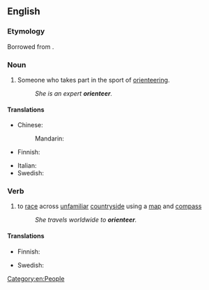 ==English==

===Etymology===
Borrowed from {{bor|en|sv|orientera}}.

===Noun===
{{en-noun}}

# {{lb|en|sports}} Someone who takes part in the sport of [[orienteering]].
#: ''She is an expert '''orienteer'''.''

====Translations====
{{trans-top|someone who takes part in the sport of orienteering}}
* Chinese:
*: Mandarin: {{t|cmn|定向運動}}
* Finnish: {{t+|fi|suunnistaja}}
{{trans-mid}}
* Italian: {{t|it|orientista|m|f}}
* Swedish: {{t+|sv|orienterare}}
{{trans-bottom}}

===Verb===
{{en-verb}}

# {{lb|en|sports}} to [[race]] across [[unfamiliar]] [[countryside]] using a [[map]] and [[compass]]
#: ''She travels worldwide to '''orienteer'''.''

====Translations====
{{trans-top|to race across unfamiliar countryside using a map and compass}}
* Finnish: {{t+|fi|suunnistaa}}
{{trans-mid}}
* Swedish: {{t+|sv|orientera}}
{{trans-bottom}}

[[Category:en:People]]